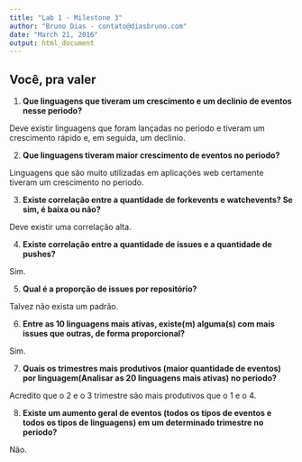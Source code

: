 ```yaml
---
title: "Lab 1 - Milestone 3"
author: "Bruno Dias - contato@diasbruno.com"
date: "March 21, 2016"
output: html_document
---
```


## Você, pra valer 


1. **Que linguagens que tiveram um crescimento e um declinio de eventos nesse periodo?**

Deve existir linguagens que foram lançadas no periodo e tiveram um crescimento rápido e, em seguida, um declinio.

2. **Que linguagens tiveram maior crescimento de eventos no periodo?**

Linguagens que são muito utilizadas em aplicações web certamente tiveram um crescimento no periodo. 

3. **Existe correlação entre a quantidade de forkevents e watchevents? Se sim, é baixa ou não?**

Deve existir uma correlação alta. 

4. **Existe correlação entre a quantidade de issues e a quantidade de pushes?**

Sim. 

5. **Qual é a proporção de issues por repositório?**

Talvez não exista um padrão. 

6. **Entre as 10 linguagens mais ativas, existe(m) alguma(s) com mais issues que outras, de forma proporcional?**

Sim.

7. **Quais os trimestres mais produtivos (maior quantidade de eventos) por linguagem(Analisar as 20 linguagens mais ativas) no periodo?**

Acredito que o 2 e o 3 trimestre são mais produtivos que o 1 e o 4. 

8. **Existe um aumento geral de eventos (todos os tipos de eventos e todos os tipos de linguagens) em um determinado trimestre no periodo?**

Não. 

